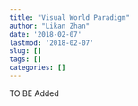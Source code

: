 ```yaml
---
title: "Visual World Paradigm"
author: "Likan Zhan"
date: '2018-02-07'
lastmod: '2018-02-07'
slug: []
tags: []
categories: []
---
```


TO BE Added

